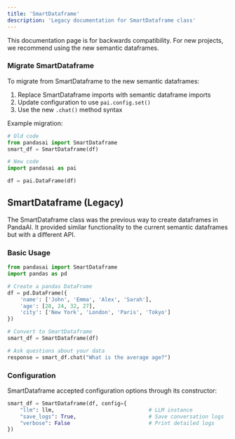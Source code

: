 ```yaml
---
title: 'SmartDataframe'
description: 'Legacy documentation for SmartDataframe class'
---
```


<Note title="Backwards Compatibility">
This documentation page is for backwards compatibility. For new projects, we recommend using the new semantic dataframes.
</Note>

### Migrate SmartDataframe

To migrate from SmartDataframe to the new semantic dataframes:

1. Replace SmartDataframe imports with semantic dataframe imports
2. Update configuration to use `pai.config.set()`
3. Use the new `.chat()` method syntax

Example migration:

```python
# Old code
from pandasai import SmartDataframe
smart_df = SmartDataframe(df)

# New code
import pandasai as pai

df = pai.DataFrame(df)
```


## SmartDataframe (Legacy)

The SmartDataframe class was the previous way to create dataframes in PandaAI. It provided similar functionality to the current semantic dataframes but with a different API.

### Basic Usage

```python
from pandasai import SmartDataframe
import pandas as pd

# Create a pandas DataFrame
df = pd.DataFrame({
    'name': ['John', 'Emma', 'Alex', 'Sarah'],
    'age': [28, 24, 32, 27],
    'city': ['New York', 'London', 'Paris', 'Tokyo']
})

# Convert to SmartDataframe
smart_df = SmartDataframe(df)

# Ask questions about your data
response = smart_df.chat("What is the average age?")
```

### Configuration

SmartDataframe accepted configuration options through its constructor:

```python
smart_df = SmartDataframe(df, config={
    "llm": llm,                              # LLM instance
    "save_logs": True,                       # Save conversation logs
    "verbose": False                         # Print detailed logs
})
```